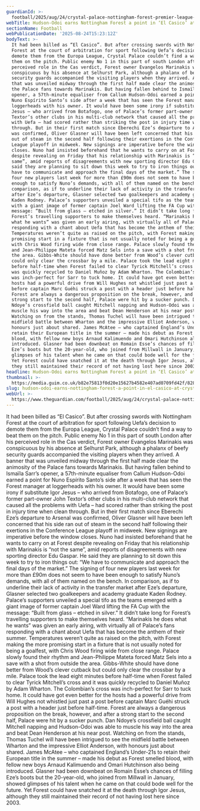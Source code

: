 ```yaml
---
guardianId: >-
  football/2025/aug/24/crystal-palace-nottingham-forest-premier-league-match-report
webTitle: Hudson-Odoi earns Nottingham Forest a point in ‘El Casico’ at Crystal Palace
sectionName: Football
webPublicationDate: '2025-08-24T15:23:12Z'
bodyText: >-
  It had been billed as “El Casico”. But after crossing swords with Nottingham
  Forest at the court of arbitration for sport following Uefa’s decision to
  demote them from the Europa League, Crystal Palace couldn’t find a way to beat
  them on the pitch. Public enemy No 1 in this part of south London after his
  perceived role in the Cas verdict, Forest owner Evangelos Marinakis was
  conspicuous by his absence at Selhurst Park, although a phalanx of beefy
  security guards accompanied the visiting players when they arrived. A banner
  that was unveiled midway through the first half made clear the animosity of
  the Palace fans towards Marinakis. But having fallen behind to Ismaïla Sarr’s
  opener, a 57th-minute equaliser from Callum Hudson-Odoi earned a point for
  Nuno Espírito Santo’s side after a week that has seen the Forest manager at
  loggerheads with his owner. It would have been some irony if substitute Igor
  Jesus – who arrived from Botafogo, one of Palace’s former part-owner John
  Textor’s other clubs in his multi-club network that caused all the problems
  with Uefa – had scored rather than striking the post in injury time when clean
  through. But in their first match since Eberechi Eze’s departure to Arsenal
  was confirmed, Oliver Glasner will have been left concerned that his side ran
  out of steam in the second half following their exertions in the Conference
  League playoff in midweek. New signings are imperative before the window
  closes. Nuno had insisted beforehand that he wants to carry on at Forest
  despite revealing on Friday that his relationship with Marinakis is “not the
  same”, amid reports of disagreements with new sporting director Edu Gaspar. He
  said they are planning to sit down this week to try to iron things out: “We
  have to communicate and approach the final days of the market.” The signing of
  four new players last week for more than £90m does not seem to have been
  enough to satisfy Nuno’s demands, with all of them named on the bench. In
  comparison, as if to underline their lack of activity in the transfer market
  after Eze’s departure, Glasner selected two goalkeepers and academy graduate
  Kaden Rodney. Palace’s supporters unveiled a special tifo as the teams emerged
  with a giant image of former captain Joel Ward lifting the FA Cup with the
  message: “Built from glass – etched in silver.” It didn’t take long for
  Forest’s travelling supporters to make themselves heard. “Marinakis he does
  what he wants” was given an early airing, with virtually all of Palace’s fans
  responding with a chant about Uefa that has become the anthem of their summer.
  Temperatures weren’t quite as raised on the pitch, with Forest making the more
  promising start in a fixture that is not usually noted for being a goalfest,
  with Chris Wood firing wide from close range. Palace slowly found their rhythm
  and Jean-Philippe Mateta forced Matz Sels into a save with a shot from outside
  the area. Gibbs-White should have done better from Wood’s clever cutback but
  could only clear the crossbar by a mile. Palace took the lead eight minutes
  before half-time when Forest failed to clear Tyrick Mitchell’s cross and it
  was quickly recycled to Daniel Muñoz by Adam Wharton. The Colombian’s cross
  was inch-perfect for Sarr to tuck home. It could have got even better for the
  hosts had a powerful drive from Will Hughes not whistled just past a post
  before captain Marc Guéhi struck a post with a header just before half-time.
  Forest are always a dangerous proposition on the break, however, and after a
  strong start to the second half, Palace were hit by a sucker punch. Dan
  Ndoye’s crossfield ball caught Mitchell napping and Hudson-Odoi was able to
  muscle his way into the area and beat Dean Henderson at his near post.
  Watching on from the stands, Thomas Tuchel will have been intrigued to see the
  midfield battle between Wharton and the impressive Elliot Anderson, with
  honours just about shared. James McAtee – who captained England’s Under-21s to
  retain their European title in the summer – made his debut as Forest smelled
  blood, with fellow new boys Arnaud Kalimuendo and Omari Hutchinson also being
  introduced. Glasner had been downbeat on Romain Esse’s chances of filling
  Eze’s boots but the 20-year-old, who joined from Millwall in January, showed
  glimpses of his talent when he came on that could bode well for the future.
  Yet Forest could have snatched it at the death through Igor Jesus, although
  they still maintained their record of not having lost here since 2003.
headline: Hudson-Odoi earns Nottingham Forest a point in ‘El Casico’ at Crystal Palace
thumbnail: >-
  https://media.guim.co.uk/b82e75813f0d20e15627b4582e407ad0709fd42f/828_130_1328_1063/500.jpg
slug: hudson-odoi-earns-nottingham-forest-a-point-in-el-casico-at-crystal-palace
webUrl: >-
  https://www.theguardian.com/football/2025/aug/24/crystal-palace-nottingham-forest-premier-league-match-report
---
```

It had been billed as “El Casico”. But after crossing swords with Nottingham Forest at the court of arbitration for sport following Uefa’s decision to demote them from the Europa League, Crystal Palace couldn’t find a way to beat them on the pitch. Public enemy No 1 in this part of south London after his perceived role in the Cas verdict, Forest owner Evangelos Marinakis was conspicuous by his absence at Selhurst Park, although a phalanx of beefy security guards accompanied the visiting players when they arrived. A banner that was unveiled midway through the first half made clear the animosity of the Palace fans towards Marinakis. But having fallen behind to Ismaïla Sarr’s opener, a 57th-minute equaliser from Callum Hudson-Odoi earned a point for Nuno Espírito Santo’s side after a week that has seen the Forest manager at loggerheads with his owner. It would have been some irony if substitute Igor Jesus – who arrived from Botafogo, one of Palace’s former part-owner John Textor’s other clubs in his multi-club network that caused all the problems with Uefa – had scored rather than striking the post in injury time when clean through. But in their first match since Eberechi Eze’s departure to Arsenal was confirmed, Oliver Glasner will have been left concerned that his side ran out of steam in the second half following their exertions in the Conference League playoff in midweek. New signings are imperative before the window closes. Nuno had insisted beforehand that he wants to carry on at Forest despite revealing on Friday that his relationship with Marinakis is “not the same”, amid reports of disagreements with new sporting director Edu Gaspar. He said they are planning to sit down this week to try to iron things out: “We have to communicate and approach the final days of the market.” The signing of four new players last week for more than £90m does not seem to have been enough to satisfy Nuno’s demands, with all of them named on the bench. In comparison, as if to underline their lack of activity in the transfer market after Eze’s departure, Glasner selected two goalkeepers and academy graduate Kaden Rodney. Palace’s supporters unveiled a special tifo as the teams emerged with a giant image of former captain Joel Ward lifting the FA Cup with the message: “Built from glass – etched in silver.” It didn’t take long for Forest’s travelling supporters to make themselves heard. “Marinakis he does what he wants” was given an early airing, with virtually all of Palace’s fans responding with a chant about Uefa that has become the anthem of their summer. Temperatures weren’t quite as raised on the pitch, with Forest making the more promising start in a fixture that is not usually noted for being a goalfest, with Chris Wood firing wide from close range. Palace slowly found their rhythm and Jean-Philippe Mateta forced Matz Sels into a save with a shot from outside the area. Gibbs-White should have done better from Wood’s clever cutback but could only clear the crossbar by a mile. Palace took the lead eight minutes before half-time when Forest failed to clear Tyrick Mitchell’s cross and it was quickly recycled to Daniel Muñoz by Adam Wharton. The Colombian’s cross was inch-perfect for Sarr to tuck home. It could have got even better for the hosts had a powerful drive from Will Hughes not whistled just past a post before captain Marc Guéhi struck a post with a header just before half-time. Forest are always a dangerous proposition on the break, however, and after a strong start to the second half, Palace were hit by a sucker punch. Dan Ndoye’s crossfield ball caught Mitchell napping and Hudson-Odoi was able to muscle his way into the area and beat Dean Henderson at his near post. Watching on from the stands, Thomas Tuchel will have been intrigued to see the midfield battle between Wharton and the impressive Elliot Anderson, with honours just about shared. James McAtee – who captained England’s Under-21s to retain their European title in the summer – made his debut as Forest smelled blood, with fellow new boys Arnaud Kalimuendo and Omari Hutchinson also being introduced. Glasner had been downbeat on Romain Esse’s chances of filling Eze’s boots but the 20-year-old, who joined from Millwall in January, showed glimpses of his talent when he came on that could bode well for the future. Yet Forest could have snatched it at the death through Igor Jesus, although they still maintained their record of not having lost here since 2003.
